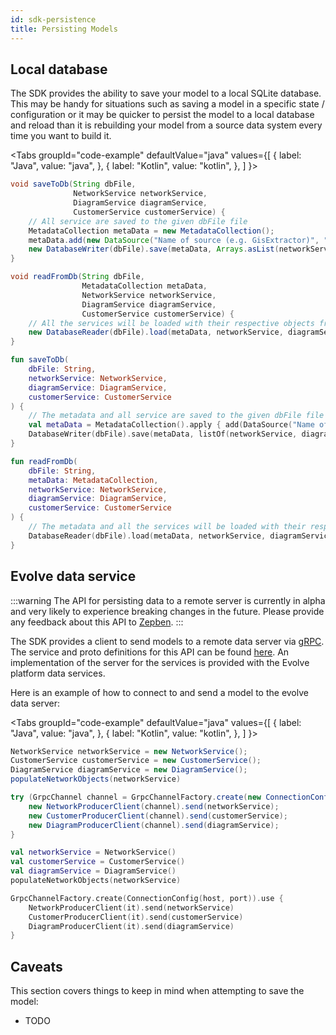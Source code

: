 ```yaml
---
id: sdk-persistence
title: Persisting Models
---
```



## Local database

The SDK provides the ability to save your model to a local SQLite database. This may be handy for situations such as saving a 
model in a specific state / configuration or it may be quicker to persist the model to a local database and reload than
it is rebuilding your model from a source data system every time you want to build it.

<Tabs
    groupId="code-example"
    defaultValue="java"
    values={[
        { label: "Java", value: "java", },
        { label: "Kotlin", value: "kotlin", },
    ]
}>
<TabItem value="java">

```java
void saveToDb(String dbFile,
              NetworkService networkService,
              DiagramService diagramService,
              CustomerService customerService) {
    // All service are saved to the given dbFile file
    MetadataCollection metaData = new MetadataCollection();
    metaData.add(new DataSource("Name of source (e.g. GisExtractor)", "0.1", Instant.now()));
    new DatabaseWriter(dbFile).save(metaData, Arrays.asList(networkService, diagramService, customerService));
}

void readFromDb(String dbFile,
                MetadataCollection metaData,
                NetworkService networkService,
                DiagramService diagramService,
                CustomerService customerService) {
    // All the services will be loaded with their respective objects from dbFile
    new DatabaseReader(dbFile).load(metaData, networkService, diagramService, customerService)
}
```

</TabItem>
<TabItem  value="kotlin">

```kotlin
fun saveToDb(
    dbFile: String,
    networkService: NetworkService,
    diagramService: DiagramService,
    customerService: CustomerService
) {
    // The metadata and all service are saved to the given dbFile file
    val metaData = MetadataCollection().apply { add(DataSource("Name of source (e.g. GisExtractor)", version = "0.1")) }
    DatabaseWriter(dbFile).save(metaData, listOf(networkService, diagramService, customerService))
}

fun readFromDb(
    dbFile: String,
    metaData: MetadataCollection,
    networkService: NetworkService,
    diagramService: DiagramService,
    customerService: CustomerService
) {
    // The metadata and all the services will be loaded with their respective objects from dbFile
    DatabaseReader(dbFile).load(metaData, networkService, diagramService, customerService)
}
```

</TabItem>
</Tabs>

## Evolve data service

:::warning
The API for persisting data to a remote server is currently in alpha and very likely to experience breaking changes 
in the future. Please provide any feedback about this API to [Zepben](https://https://www.zepben.com).
:::

The SDK provides a client to send models to a remote data server via [gRPC](https://grpc.io/). The service and proto 
definitions for this API can be found [here](https://github.com/zepben/evolve-grpc). An implementation of the server for 
the services is provided with the Evolve platform data services.

Here is an example of how to connect to and send a model to the evolve data server:

<Tabs
    groupId="code-example"
    defaultValue="java"
    values={[
        { label: "Java", value: "java", },
        { label: "Kotlin", value: "kotlin", },
    ]
}>
<TabItem value="java">

```java
NetworkService networkService = new NetworkService();
CustomerService customerService = new CustomerService();
DiagramService diagramService = new DiagramService();
populateNetworkObjects(networkService)

try (GrpcChannel channel = GrpcChannelFactory.create(new ConnectionConfig(host, port))) {
    new NetworkProducerClient(channel).send(networkService);
    new CustomerProducerClient(channel).send(customerService);
    new DiagramProducerClient(channel).send(diagramService);
}
```

</TabItem>
<TabItem  value="kotlin">

```kotlin
val networkService = NetworkService()
val customerService = CustomerService()
val diagramService = DiagramService()
populateNetworkObjects(networkService)

GrpcChannelFactory.create(ConnectionConfig(host, port)).use {
    NetworkProducerClient(it).send(networkService)
    CustomerProducerClient(it).send(customerService)
    DiagramProducerClient(it).send(diagramService)
}
```

</TabItem>
</Tabs>

## Caveats

This section covers things to keep in mind when attempting to save the model:

- TODO


